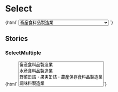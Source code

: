 
<Meta title="Forms/Select" />

# Select

<Canvas>
  <Story name="Select">
    {html`
      <select class="select">
        <option value="畜産食料品製造業">畜産食料品製造業</option>
        <option value="水産食料品製造業">水産食料品製造業</option>
        <option value="野菜缶詰・果実缶詰・農産保存食料品製造業">
          野菜缶詰・果実缶詰・農産保存食料品製造業
        </option>
        <option value="調味料製造業">調味料製造業</option>
        <option value="糖類製造業">糖類製造業</option>
        <option value="精穀・製粉業">精穀・製粉業</option>
        <option value="パン・菓子製造業">パン・菓子製造業</option>
        <option value="動植物油脂製造業">動植物油脂製造業</option>
        <option value="その他の食料品製造業">その他の食料品製造業</option>
      </select>
    `}
  </Story>
</Canvas>

## Stories

### SelectMultiple

<Canvas>
  <Story name="SelectMultiple">
    {html` <select class="select" multiple>
      <option value="畜産食料品製造業">畜産食料品製造業</option>
      <option value="水産食料品製造業">水産食料品製造業</option>
      <option value="野菜缶詰・果実缶詰・農産保存食料品製造業">
        野菜缶詰・果実缶詰・農産保存食料品製造業
      </option>
      <option value="調味料製造業">調味料製造業</option>
      <option value="糖類製造業">糖類製造業</option>
      <option value="精穀・製粉業">精穀・製粉業</option>
      <option value="パン・菓子製造業">パン・菓子製造業</option>
      <option value="動植物油脂製造業">動植物油脂製造業</option>
      <option value="その他の食料品製造業">その他の食料品製造業</option>
    </select>`}
  </Story>
</Canvas>
